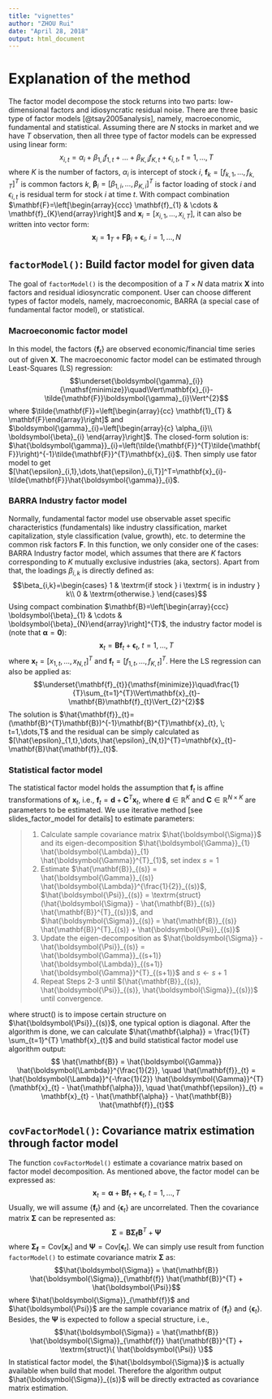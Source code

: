 ```yaml
---
title: "vignettes"
author: "ZHOU Rui"
date: "April 28, 2018"
output: html_document
---
```


# Explanation of the method

The factor model decompose the stock returns into two parts: low-dimensional factors and idiosyncratic residual noise. There are three basic type of factor models [@tsay2005analysis], namely, macroeconomic, fundamental and statistical. Assuming there are $N$ stocks in market and we have $T$ observation, then all three type of factor models can be expressed using linear form:
$$x_{i,t} = \alpha_{i} + \beta_{1,i}f_{1,t} + \dots + \beta_{K,i}f_{K,t} + \epsilon_{i,t}, \; t = 1, \dots, T$$
where $K$ is the number of factors, $\alpha_{i}$ is intercept of stock $i$, $\mathbf{f}_{k} = [f_{k,1}, \dots, f_{k,T}]^{T}$ is common factors $k$, $\boldsymbol{\beta}_{i} = [\beta_{1,i}, \dots, \beta_{K,i}]^{T}$ is factor loading of stock $i$ and $\epsilon_{i,t}$ is residual term for stock $i$ at time $t$. With compact combination $\mathbf{F}=\left[\begin{array}{ccc} \mathbf{f}_{1} & \cdots & \mathbf{f}_{K}\end{array}\right]$ and $\mathbf{x}_{i} = [x_{i,1}, \dots, x_{i,T}]$, it can also be written into vector form:
$$\mathbf{x}_{i} = \mathbf{1}_{T} + \mathbf{F} \boldsymbol{\beta}_{i} + \boldsymbol{\epsilon}_{i}, \; i=1,\dots,N$$

## `factorModel()`: Build factor model for given data

The goal of `factorModel()` is the decomposition of a $T\times N$ data matrix $\mathbf{X}$ into factors and residual idiosyncratic component. User can choose different types of factor models, namely, macroeconomic, BARRA (a special case of fundamental factor model), or statistical.

### Macroeconomic factor model
In this model, the factors $\{\mathbf{f}_{t}\}$ are observed economic/financial time series out of given $\mathbf{X}$. The macroeconomic factor model can be estimated through Least-Squares (LS) regression:
$$\underset{\boldsymbol{\gamma}_{i}}{\mathsf{minimize}}\quad\Vert\mathbf{x}_{i}-\tilde{\mathbf{F}}\boldsymbol{\gamma}_{i}\Vert^{2}$$
where $\tilde{\mathbf{F}}=\left[\begin{array}{cc} \mathbf{1}_{T} & \mathbf{F}\end{array}\right]$ and $\boldsymbol{\gamma}_{i}=\left[\begin{array}{c} \alpha_{i}\\ \boldsymbol{\beta}_{i} \end{array}\right]$. The closed-form solution is: $\hat{\boldsymbol{\gamma}}_{i}=\left(\tilde{\mathbf{F}}^{T}\tilde{\mathbf{F}}\right)^{-1}\tilde{\mathbf{F}}^{T}\mathbf{x}_{i}$. Then simply use fator model to get $[\hat{\epsilon}_{i,1},\dots,\hat{\epsilon}_{i,T}]^T=\mathbf{x}_{i}-\tilde{\mathbf{F}}\hat{\boldsymbol{\gamma}}_{i}$.

### BARRA Industry factor model
Normally, fundamental factor model use observable asset specific characteristics (fundamentals) like industry classification, market capitalization, style classification (value, growth), etc. to determine the common risk factors $\mathbf{F}$. In this function, we only consider one of the cases: BARRA Industry factor model, which assumes that there are $K$ factors corresponding to $K$ mutually exclusive industries (aka, sectors). Apart from that, the loadings $\beta_{i,k}$ is directly defined as:
$$\beta_{i,k}=\begin{cases}
1 & \textrm{if stock } i \textrm{ is in industry } k\\
0 & \textrm{otherwise.}
\end{cases}$$
Using compact combination $\mathbf{B}=\left[\begin{array}{ccc} \boldsymbol{\beta}_{1} & \cdots & \boldsymbol{\beta}_{N}\end{array}\right]^{T}$, the industry factor model is (note that $\boldsymbol{\alpha} = \mathbf{0}$):
$$\mathbf{x}_{t} =  \mathbf{B} \mathbf{f}_{t} + \boldsymbol{\epsilon}_{t}, \; t=1,\dots,T$$
where $\mathbf{x}_{t} = [x_{1,t},\dots,x_{N,t}]^T$ and $\mathbf{f}_{t} = [f_{1,t},\dots,f_{K,t}]^T$. Here the LS regression can also be applied as:
$$\underset{\mathbf{f}_{t}}{\mathsf{minimize}}\quad\frac{1}{T}\sum_{t=1}^{T}\Vert\mathbf{x}_{t}-\mathbf{B}\mathbf{f}_{t}\Vert_{2}^{2}$$
The solution is $\hat{\mathbf{f}}_{t}=(\mathbf{B}^{T}\mathbf{B})^{-1}\mathbf{B}^{T}\mathbf{x}_{t}, \; t=1,\dots,T$ and the residual can be simply calculated as $[\hat{\epsilon}_{1,t},\dots,\hat{\epsilon}_{N,t}]^{T}=\mathbf{x}_{t}-\mathbf{B}\hat{\mathbf{f}}_{t}$.

### Statistical factor model
 The statistical factor model holds the assumption that $\mathbf{f}_{t}$ is affine transformations of $\mathbf{x}_{t}$, i.e., $\mathbf{f}_{t}=\mathbf{d}+\mathbf{C}^{T}\mathbf{x}_{t}$, where $\mathbf{d}\in\mathbb{R}^{K}$ and $\mathbf{C}\in\mathbb{R}^{N\times K}$ are parameters to be estimated. We use iterative method [see slides_factor_model for details] to estimate parameters:

> 1. Calculate sample covariance matrix $\hat{\boldsymbol{\Sigma}}$ and its eigen-decomposition $\hat{\boldsymbol{\Gamma}}_{1} \hat{\boldsymbol{\Lambda}}_{1} \hat{\boldsymbol{\Gamma}}^{T}_{1}$, set index $s=1$
2. Estimate $\hat{\mathbf{B}}_{(s)} = \hat{\boldsymbol{\Gamma}}_{(s)} \hat{\boldsymbol{\Lambda}}^{\frac{1}{2}}_{(s)}$, $\hat{\boldsymbol{\Psi}}_{(s)} = \textrm{struct}(\hat{\boldsymbol{\Sigma}} - \hat{\mathbf{B}}_{(s)} \hat{\mathbf{B}}^{T}_{(s)})$, and $\hat{\boldsymbol{\Sigma}}_{(s)} = \hat{\mathbf{B}}_{(s)} \hat{\mathbf{B}}^{T}_{(s)} + \hat{\boldsymbol{\Psi}}_{(s)}$
3. Update the eigen-decomposition as $\hat{\boldsymbol{\Sigma}} - \hat{\boldsymbol{\Psi}}_{(s)} = \hat{\boldsymbol{\Gamma}}_{(s+1)} \hat{\boldsymbol{\Lambda}}_{(s+1)} \hat{\boldsymbol{\Gamma}}^{T}_{(s+1)}$ and $s \gets s+1$
4. Repeat Steps 2-3 until $(\hat{\mathbf{B}}_{(s)}, \hat{\boldsymbol{\Psi}}_{(s)}, \hat{\boldsymbol{\Sigma}}_{(s)})$ until convergence.

where $\textrm{struct}()$ is to impose certain structure on $\hat{\boldsymbol{\Psi}}_{(s)}$, one typical option is diagonal. After the algorithm is done, we can calculate $\hat{\mathbf{\alpha}} = \frac{1}{T} \sum_{t=1}^{T} \mathbf{x}_{t}$ and build statistical factor model use algorithm output:
$$ \hat{\mathbf{B}} = \hat{\boldsymbol{\Gamma}} \hat{\boldsymbol{\Lambda}}^{\frac{1}{2}}, \quad \hat{\mathbf{f}}_{t} = \hat{\boldsymbol{\Lambda}}^{-\frac{1}{2}} \hat{\boldsymbol{\Gamma}}^{T} (\mathbf{x}_{t} - \hat{\mathbf{\alpha}}), \quad \hat{\mathbf{\epsilon}}_{t} = \mathbf{x}_{t} - \hat{\mathbf{\alpha}} - \hat{\mathbf{B}} \hat{\mathbf{f}}_{t}$$

## `covFactorModel()`: Covariance matrix estimation through factor model
The function `covFactorModel()` estimate a covariance matrix based on factor model decomposition. As mentioned above, the factor model can be expressed as:
$$\mathbf{x}_{t} = \boldsymbol{\alpha} + \mathbf{B} \mathbf{f}_{t} + \boldsymbol{\epsilon}_{t},  \; t = 1, \dots, T$$
Usually, we will assume $\{\mathbf{f}_{t}\}$ and $\{\boldsymbol{\epsilon}_{t}\}$ are uncorrelated. Then the covariance matrix $\boldsymbol{\Sigma}$ can be represented as:
$$\boldsymbol{\Sigma} = \mathbf{B} \boldsymbol{\Sigma}_{\mathbf{f}} \mathbf{B}^{T} + \boldsymbol{\Psi}$$
where $\boldsymbol{\Sigma}_{\mathbf{f}} = \mathsf{Cov}[\mathbf{x}_{t}]$ and $\boldsymbol{\Psi} = \mathsf{Cov}[\boldsymbol{\epsilon}_{t}]$. We can simply use result from function `factorModel()` to estimate covariance matrix $\boldsymbol{\Sigma}$ as:
$$\hat{\boldsymbol{\Sigma}} = \hat{\mathbf{B}} \hat{\boldsymbol{\Sigma}}_{\mathbf{f}} \hat{\mathbf{B}}^{T} + \hat{\boldsymbol{\Psi}}$$
where $\hat{\boldsymbol{\Sigma}}_{\mathbf{f}}$ and $\hat{\boldsymbol{\Psi}}$ are the sample covariance matrix of $\{\mathbf{\mathbf{f}}_{t}\}$ and $\{\boldsymbol{\epsilon}_{t}\}$. Besides,  the $\boldsymbol{\Psi}$ is expected to follow a special structure, i.e.,
$$\hat{\boldsymbol{\Sigma}} = \hat{\mathbf{B}} \hat{\boldsymbol{\Sigma}}_{\mathbf{f}} \hat{\mathbf{B}}^{T} + \textrm{struct}\{ \hat{\boldsymbol{\Psi}} \}$$
In statistical factor model, the $\hat{\boldsymbol{\Sigma}}$ is actually available when build that model. Therefore the algorithm output $\hat{\boldsymbol{\Sigma}}_{(s)}$ will be directly extracted as covariance matrix estimation.

